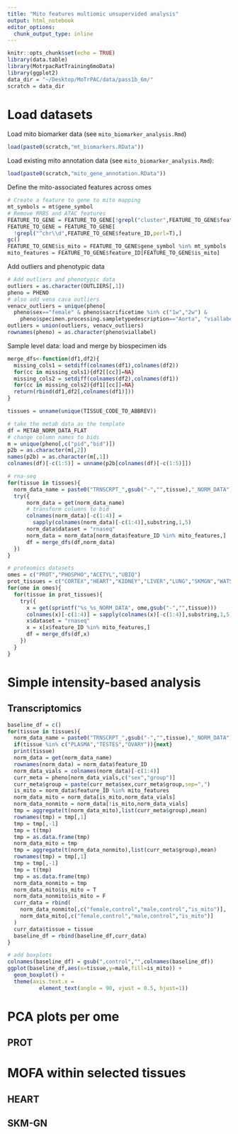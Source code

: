 ```yaml
---
title: "Mito features multiomic unsupervided analysis"
output: html_notebook
editor_options: 
  chunk_output_type: inline
---
```


```r
knitr::opts_chunk$set(echo = TRUE)
library(data.table)
library(MotrpacRatTraining6moData)
library(ggplot2)
data_dir = "~/Desktop/MoTrPAC/data/pass1b_6m/"
scratch = data_dir
```


# Load datasets

Load mito biomarker data (see `mito_biomarker_analysis.Rmd`)
```r
load(paste0(scratch,"mt_biomarkers.RData"))
```

Load existing mito annotation data (see `mito_biomarker_analysis.Rmd`):
```r
load(paste0(scratch,"mito_gene_annotation.RData"))
```

Define the mito-associated features across omes
```r
# Create a feature to gene to mito mapping
mt_symbols = mt$gene_symbol
# Remove RRBS and ATAC features
FEATURE_TO_GENE = FEATURE_TO_GENE[!grepl("cluster",FEATURE_TO_GENE$feature_ID),]
FEATURE_TO_GENE = FEATURE_TO_GENE[
  !grepl("^chr\\d",FEATURE_TO_GENE$feature_ID,perl=T),]
gc()
FEATURE_TO_GENE$is_mito = FEATURE_TO_GENE$gene_symbol %in% mt_symbols
mito_features = FEATURE_TO_GENE$feature_ID[FEATURE_TO_GENE$is_mito]
```

Add outliers and phenotypic data
```r
# Add outliers and phenotypic data
outliers = as.character(OUTLIERS[,1])
pheno = PHENO
# also add vena cava outliers
venacv_outliers = unique(pheno[
  pheno$sex=="female" & pheno$sacrificetime %in% c("1w","2w") & 
    pheno$specimen.processing.sampletypedescription=="Aorta", "viallabel"])
outliers = union(outliers, venacv_outliers)
rownames(pheno) = as.character(pheno$viallabel)
```

Sample level data: load and merge by biospecimen ids

```r

merge_dfs<-function(df1,df2){
  missing_cols1 = setdiff(colnames(df1),colnames(df2))
  for(cc in missing_cols1){df2[[cc]]=NA}
  missing_cols2 = setdiff(colnames(df2),colnames(df1))
  for(cc in missing_cols2){df1[[cc]]=NA}
  return(rbind(df1,df2[,colnames(df1)]))
}

tissues = unname(unique(TISSUE_CODE_TO_ABBREV))

# take the metab data as the template
df = METAB_NORM_DATA_FLAT
# change column names to bids
m = unique(pheno[,c("pid","bid")])
p2b = as.character(m[,2])
names(p2b) = as.character(m[,1])
colnames(df)[-c(1:5)] = unname(p2b[colnames(df)[-c(1:5)]])

# rna-seq
for(tissue in tissues){
  norm_data_name = paste0("TRNSCRPT_",gsub("-","",tissue),"_NORM_DATA")
  try({
      norm_data = get(norm_data_name)
      # transform columns to bid
      colnames(norm_data)[-c(1:4)] =
        sapply(colnames(norm_data)[-c(1:4)],substring,1,5)
      norm_data$dataset = "rnaseq"
      norm_data = norm_data[norm_data$feature_ID %in% mito_features,]
      df = merge_dfs(df,norm_data)
  })
}

# proteomics datasets
omes = c("PROT","PHOSPHO","ACETYL","UBIQ")
prot_tissues = c("CORTEX","HEART","KIDNEY","LIVER","LUNG","SKMGN","WATSC")
for(ome in omes){
  for(tissue in prot_tissues){
    try({
      x = get(sprintf("%s_%s_NORM_DATA", ome,gsub("-","",tissue)))
      colnames(x)[-c(1:4)] = sapply(colnames(x)[-c(1:4)],substring,1,5)
      x$dataset = "rnaseq"
      x = x[x$feature_ID %in% mito_features,]
      df = merge_dfs(df,x)
    })
  }
}

```

# Simple intensity-based analysis

## Transcriptomics

```r
baseline_df = c()
for(tissue in tissues){
  norm_data_name = paste0("TRNSCRPT_",gsub("-","",tissue),"_NORM_DATA")
  if(tissue %in% c("PLASMA","TESTES","OVARY")){next}
  print(tissue)
  norm_data = get(norm_data_name)
  rownames(norm_data) = norm_data$feature_ID
  norm_data_vials = colnames(norm_data)[-c(1:4)]
  curr_meta = pheno[norm_data_vials,c("sex","group")]
  curr_meta$group = paste(curr_meta$sex,curr_meta$group,sep=",")
  is_mito = norm_data$feature_ID %in% mito_features
  norm_data_mito = norm_data[is_mito,norm_data_vials]
  norm_data_nonmito = norm_data[!is_mito,norm_data_vials]
  tmp = aggregate(t(norm_data_mito),list(curr_meta$group),mean)
  rownames(tmp) = tmp[,1]
  tmp = tmp[,-1]
  tmp = t(tmp)
  tmp = as.data.frame(tmp)
  norm_data_mito = tmp
  tmp = aggregate(t(norm_data_nonmito),list(curr_meta$group),mean)
  rownames(tmp) = tmp[,1]
  tmp = tmp[,-1]
  tmp = t(tmp)
  tmp = as.data.frame(tmp)
  norm_data_nonmito = tmp
  norm_data_mito$is_mito = T
  norm_data_nonmito$is_mito = F
  curr_data = rbind(
    norm_data_nonmito[,c("female,control","male,control","is_mito")],
    norm_data_mito[,c("female,control","male,control","is_mito")]
  )
  curr_data$tissue = tissue
  baseline_df = rbind(baseline_df,curr_data)
}

# add boxplots
colnames(baseline_df) = gsub(",control","",colnames(baseline_df))
ggplot(baseline_df,aes(x=tissue,y=male,fill=is_mito)) +
  geom_boxplot() +
  theme(axis.text.x = 
          element_text(angle = 90, vjust = 0.5, hjust=1))

```

# PCA plots per ome

## PROT

# MOFA within selected tissues

## HEART

## SKM-GN
















